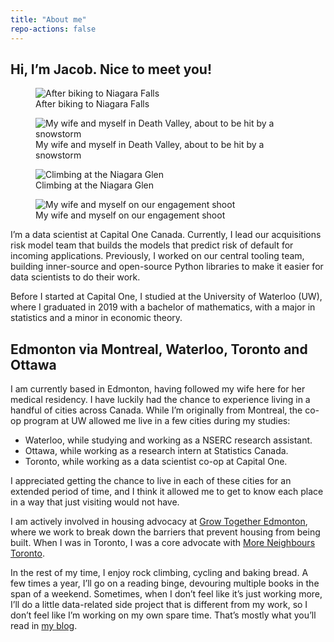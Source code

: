 ```yaml
---
title: "About me"
repo-actions: false
---
```


## Hi, I'm Jacob. Nice to meet you!

::: {layout="[[1,1], [1,1]]"}
![After biking to Niagara Falls](files/go_train_bike.jpg)

![My wife and myself in Death Valley, about to be hit by a snowstorm](files/hiking.jpg)

![Climbing at the Niagara Glen](files/climbing.jpg)

![My wife and myself on our engagement shoot](files/engagement.jpg)
:::

I'm a data scientist at Capital One Canada.
Currently, I lead our acquisitions risk model team that builds the models that predict risk of default for incoming applications.
Previously, I worked on our central tooling team, building inner-source and open-source Python libraries to make it easier for data scientists to do their work.

Before I started at Capital One, I studied at the University of Waterloo (UW), where I graduated in 2019 with a bachelor of mathematics, with a major in statistics and a minor in economic theory.

## Edmonton via Montreal, Waterloo, Toronto and Ottawa

I am currently based in Edmonton, having followed my wife here for her medical residency. I have luckily had the chance to experience living in a handful of cities across Canada. While I'm originally from Montreal, the co-op program at UW allowed me live in a few cities during my studies:

-   Waterloo, while studying and working as a NSERC research assistant.
-   Ottawa, while working as a research intern at Statistics Canada.
-   Toronto, while working as a data scientist co-op at Capital One.

I appreciated getting the chance to live in each of these cities for an extended period of time, and I think it allowed me to get to know each place in a way that just visiting would not have.

I am actively involved in housing advocacy at [Grow Together Edmonton](https://www.gtyeg.ca/), where we work to break down the barriers that prevent housing from being built. When I was in Toronto, I was a core advocate with [More Neighbours Toronto](https://www.moreneighbours.ca).

In the rest of my time, I enjoy rock climbing, cycling and baking bread. A few times a year, I'll go on a reading binge, devouring multiple books in the span of a weekend. Sometimes, when I don't feel like it's just working more, I'll do a little data-related side project that is different from my work, so I don't feel like I'm working on my own spare time. That's mostly what you'll read in [my blog](/blog.qmd).
